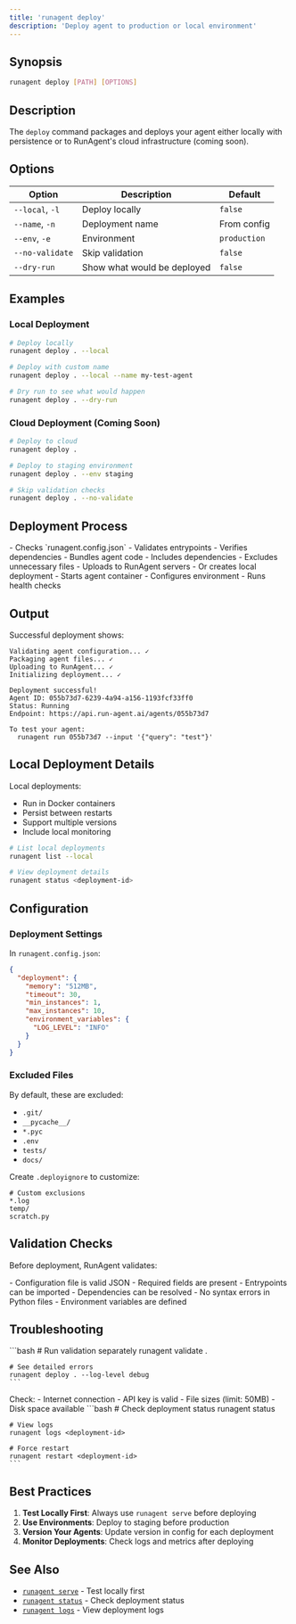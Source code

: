 ```yaml
---
title: 'runagent deploy'
description: 'Deploy agent to production or local environment'
---
```


## Synopsis

```bash
runagent deploy [PATH] [OPTIONS]
```

## Description

The `deploy` command packages and deploys your agent either locally with persistence or to RunAgent's cloud infrastructure (coming soon).

## Options

| Option | Description | Default |
|--------|-------------|---------|
| `--local`, `-l` | Deploy locally | `false` |
| `--name`, `-n` | Deployment name | From config |
| `--env`, `-e` | Environment | `production` |
| `--no-validate` | Skip validation | `false` |
| `--dry-run` | Show what would be deployed | `false` |

## Examples

### Local Deployment

```bash
# Deploy locally
runagent deploy . --local

# Deploy with custom name
runagent deploy . --local --name my-test-agent

# Dry run to see what would happen
runagent deploy . --dry-run
```

### Cloud Deployment (Coming Soon)

```bash
# Deploy to cloud
runagent deploy .

# Deploy to staging environment
runagent deploy . --env staging

# Skip validation checks
runagent deploy . --no-validate
```

## Deployment Process

<Steps>
  <Step title="Validation">
    - Checks `runagent.config.json`
    - Validates entrypoints
    - Verifies dependencies
  </Step>
  <Step title="Packaging">
    - Bundles agent code
    - Includes dependencies
    - Excludes unnecessary files
  </Step>
  <Step title="Upload">
    - Uploads to RunAgent servers
    - Or creates local deployment
  </Step>
  <Step title="Initialization">
    - Starts agent container
    - Configures environment
    - Runs health checks
  </Step>
</Steps>

## Output

Successful deployment shows:

```
Validating agent configuration... ✓
Packaging agent files... ✓
Uploading to RunAgent... ✓
Initializing deployment... ✓

Deployment successful!
Agent ID: 055b73d7-6239-4a94-a156-1193fcf33ff0
Status: Running
Endpoint: https://api.run-agent.ai/agents/055b73d7

To test your agent:
  runagent run 055b73d7 --input '{"query": "test"}'
```

## Local Deployment Details

Local deployments:
- Run in Docker containers
- Persist between restarts
- Support multiple versions
- Include local monitoring

```bash
# List local deployments
runagent list --local

# View deployment details
runagent status <deployment-id>
```

## Configuration

### Deployment Settings

In `runagent.config.json`:

```json
{
  "deployment": {
    "memory": "512MB",
    "timeout": 30,
    "min_instances": 1,
    "max_instances": 10,
    "environment_variables": {
      "LOG_LEVEL": "INFO"
    }
  }
}
```

### Excluded Files

By default, these are excluded:
- `.git/`
- `__pycache__/`
- `*.pyc`
- `.env`
- `tests/`
- `docs/`

Create `.deployignore` to customize:

```
# Custom exclusions
*.log
temp/
scratch.py
```

## Validation Checks

Before deployment, RunAgent validates:

<Checklist>
  - Configuration file is valid JSON
  - Required fields are present
  - Entrypoints can be imported
  - Dependencies can be resolved
  - No syntax errors in Python files
  - Environment variables are defined
</Checklist>

## Troubleshooting

<AccordionGroup>
  <Accordion title="Validation Failures">
    ```bash
    # Run validation separately
    runagent validate .
    
    # See detailed errors
    runagent deploy . --log-level debug
    ```
  </Accordion>
  
  <Accordion title="Upload Failures">
    Check:
    - Internet connection
    - API key is valid
    - File sizes (limit: 50MB)
    - Disk space available
  </Accordion>
  
  <Accordion title="Deployment Stuck">
    ```bash
    # Check deployment status
    runagent status <deployment-id>
    
    # View logs
    runagent logs <deployment-id>
    
    # Force restart
    runagent restart <deployment-id>
    ```
  </Accordion>
</AccordionGroup>

## Best Practices

1. **Test Locally First**: Always use `runagent serve` before deploying
2. **Use Environments**: Deploy to staging before production
3. **Version Your Agents**: Update version in config for each deployment
4. **Monitor Deployments**: Check logs and metrics after deploying

## See Also

- [`runagent serve`](/cli/commands/serve) - Test locally first
- [`runagent status`](/cli/commands/status) - Check deployment status
- [`runagent logs`](/cli/commands/logs) - View deployment logs